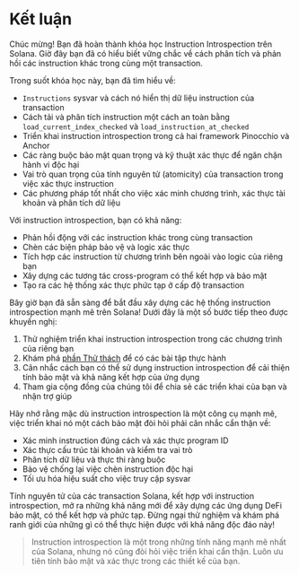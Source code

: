 
# Kết luận

Chúc mừng! Bạn đã hoàn thành khóa học Instruction Introspection trên Solana. Giờ đây bạn đã có hiểu biết vững chắc về cách phân tích và phản hồi các instruction khác trong cùng một transaction.

<ArticleSection name="Những gì bạn đã học được" id="what-you-learned" level="h2" />

Trong suốt khóa học này, bạn đã tìm hiểu về:
- `Instructions` sysvar và cách nó hiển thị dữ liệu instruction của transaction
- Cách tải và phân tích instruction một cách an toàn bằng `load_current_index_checked` và `load_instruction_at_checked`
- Triển khai instruction introspection trong cả hai framework Pinocchio và Anchor
- Các ràng buộc bảo mật quan trọng và kỹ thuật xác thực để ngăn chặn hành vi độc hại
- Vai trò quan trọng của tính nguyên tử (atomicity) của transaction trong việc xác thực instruction
- Các phương pháp tốt nhất cho việc xác minh chương trình, xác thực tài khoản và phân tích dữ liệu

<ArticleSection name="Khả năng chính" id="key-capabilities" level="h2" />

Với instruction introspection, bạn có khả năng:
- Phản hồi động với các instruction khác trong cùng transaction
- Chèn các biện pháp bảo vệ và logic xác thực
- Tích hợp các instruction từ chương trình bên ngoài vào logic của riêng bạn
- Xây dựng các tương tác cross-program có thể kết hợp và bảo mật
- Tạo ra các hệ thống xác thực phức tạp ở cấp độ transaction

<ArticleSection name="Các bước tiếp theo" id="next-steps" level="h2" />

Bây giờ bạn đã sẵn sàng để bắt đầu xây dựng các hệ thống instruction introspection mạnh mẽ trên Solana! Dưới đây là một số bước tiếp theo được khuyến nghị:

1. Thử nghiệm triển khai instruction introspection trong các chương trình của riêng bạn
2. Khám phá [phần Thử thách](/vi/challenges) để có các bài tập thực hành
3. Cân nhắc cách bạn có thể sử dụng instruction introspection để cải thiện tính bảo mật và khả năng kết hợp của ứng dụng
4. Tham gia cộng đồng của chúng tôi để chia sẻ các triển khai của bạn và nhận trợ giúp

Hãy nhớ rằng mặc dù instruction introspection là một công cụ mạnh mẽ, việc triển khai nó một cách bảo mật đòi hỏi phải cân nhắc cẩn thận về:
- Xác minh instruction đúng cách và xác thực program ID
- Xác thực cấu trúc tài khoản và kiểm tra vai trò
- Phân tích dữ liệu và thực thi ràng buộc
- Bảo vệ chống lại việc chèn instruction độc hại
- Tối ưu hóa hiệu suất cho việc truy cập sysvar

Tính nguyên tử của các transaction Solana, kết hợp với instruction introspection, mở ra những khả năng mới để xây dựng các ứng dụng DeFi bảo mật, có thể kết hợp và phức tạp. Đừng ngại thử nghiệm và khám phá ranh giới của những gì có thể thực hiện được với khả năng độc đáo này!

> Instruction introspection là một trong những tính năng mạnh mẽ nhất của Solana, nhưng nó cũng đòi hỏi việc triển khai cẩn thận. Luôn ưu tiên tính bảo mật và xác thực trong các thiết kế của bạn.
